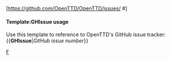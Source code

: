 <includeonly>[https://github.com/OpenTTD/OpenTTD/issues/{{{1}}} #{{{1}}}]</includeonly><noinclude>
{{en/GHIssue|7958}}
====Template:GHIssue usage====
Use this template to reference to OpenTTD's GitHub issue tracker:
<nowiki>{{</nowiki>'''GHIssue'''|''GitHub issue number''<nowiki>}}</nowiki>
[[Category:en/Manual/Base Set/Link Templates|F]]</noinclude>